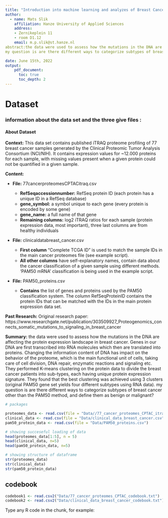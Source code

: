 ```yaml
---
title: "Introduction into machine learning and analyzes of Breast Cancer Proteomes"
author:
  - name: Mats Slik
    affiliation: Hanze University of Applied Sciences
    address:
    - Zernikeplein 11
    - room D1.12
    email: m.p.slik@st.hanze.nl
abstract:the data were used to assess how the mutations in the DNA are affecting the protein expression landscape in breast cancer. Genes in our DNA are first transcribed into RNA molecules which then are translated into proteins. Changing the information content of DNA has impact on the behavior of the proteome, which is the main functional unit of cells, taking care of cell division, DNA repair, enzymatic reactions and signaling etc. They performed K-means clustering on the protein data to divide the breast cancer patients into sub-types, each having unique protein expression signature. They found that the best clustering was achieved using 3 clusters (original PAM50 gene set yields four different subtypes using RNA data).
my question is are there different ways to categorize subtypes of breast cancer other than the PAM50 method, and define them as benign or malignant?

date: June 15th, 2022
output:
    pdf_document:
      toc: true
      toc_depth: 2
---
```



# Dataset

### information about the data set and the three give files :

#### About Dataset
**Context:**
This data set contains published iTRAQ proteome profiling of 77 breast cancer samples generated by the Clinical Proteomic Tumor Analysis Consortium (NCI/NIH). It contains expression values for ~12.000 proteins for each sample, with missing values present when a given protein could not be quantified in a given sample.

**Content:**

* **File:** 77cancerproteomesCPTACitraq.csv

  + **RefSeqaccessionnumber:** RefSeq protein ID (each protein has a unique
  ID in a RefSeq database)
  + **gene_symbol:** a symbol unique to each gene (every protein is encoded
  by some gene)
  + **gene_name:** a full name of that gene
  + **Remaining columns:** log2 iTRAQ ratios for each sample (protein
  expression data, most important), three last columns are from healthy
  individuals
* **File:** clinicaldatabreast_cancer.csv

  + **First column** "Complete TCGA ID" is used to match the sample IDs in the main cancer proteomes file (see example script).
  + **All other columns** have self-explanatory names, contain data about the cancer classification of a given sample using different methods. 'PAM50 mRNA' classification is being used in the example script.

* **File:** PAM50_proteins.csv

    * **Contains**  the list of genes and proteins used by the PAM50 classification system. The column RefSeqProteinID contains the protein IDs that can be matched with the IDs in the main protein expression data set.

**Past Research:**
Original research paper: https://www.researchgate.net/publication/303509927_Proteogenomics_connects_somatic_mutations_to_signaling_in_breast_cancer

**Summary:** the data were used to assess how the mutations in the DNA are affecting the protein expression landscape in breast cancer. Genes in our DNA are first transcribed into RNA molecules which then are translated into proteins. Changing the information content of DNA has impact on the behavior of the proteome, which is the main functional unit of cells, taking care of cell division, DNA repair, enzymatic reactions and signaling etc. They performed K-means clustering on the protein data to divide the breast cancer patients into sub-types, each having unique protein expression signature. They found that the best clustering was achieved using 3 clusters (original PAM50 gene set yields four different subtypes using RNA data).
my question is are there different ways to categorize subtypes of breast cancer other than the PAM50 method, and define them as benign or malignant?
```r
# packages

```
```r
proteomes_data <- read.csv(file = "Data//77_cancer_proteomes_CPTAC_itraq.csv")
clinical_data <- read.csv(file = "Data/clinical_data_breast_cancer.csv")
pam50_protein_data <- read.csv(file = "Data/PAM50_proteins.csv")

# showing succeseful loading of data
head(proteomes_data[1:5], n = 5)
head(clinical_data, n=5)
head(pam50_protein_data, n=5)

# showing structure of dataframe
str(proteomes_data)
str(clinical_data)
str(pam50_protein_data)
```

## codebook
```r

codebook1 <- read.csv2("Data/77_cancer_proteomes_CPTAC_codebook.txt")
codebook2 <- read.csv2("Data/clinical_data_breast_cancer_codebook.txt")
```

Type any R code in the chunk, for example:
```r

```


